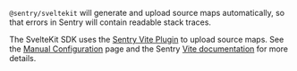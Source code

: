 `@sentry/sveltekit` will generate and upload source maps automatically, so that errors in Sentry will contain readable stack traces.

The SvelteKit SDK uses the [Sentry Vite Plugin](https://www.npmjs.com/package/@sentry/vite-plugin/v/0.6.1) to upload source maps. See the [Manual Configuration](../manual-setup/#configure-source-maps-upload) page and the Sentry [Vite documentation](https://www.npmjs.com/package/@sentry/vite-plugin/v/0.6.1#configuration) for more details.
